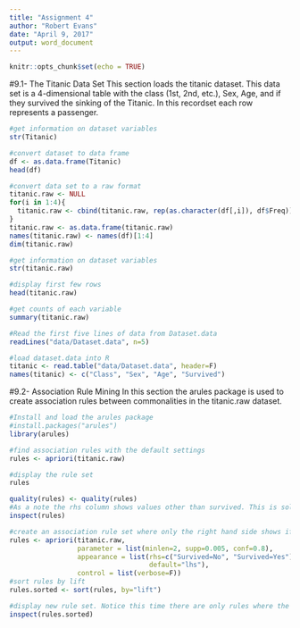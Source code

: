 ---
title: "Assignment 4"
author: "Robert Evans"
date: "April 9, 2017"
output: word_document
---

```{r setup, include=FALSE}
knitr::opts_chunk$set(echo = TRUE)
```

#9.1- The Titanic Data Set
This section loads the titanic dataset. This data set is a 4-dimensional table with the class (1st, 2nd, etc.), Sex, Age, and if they survived the sinking of the Titanic. In this recordset each row represents a passenger.
```{r}
#get information on dataset variables
str(Titanic)

#convert dataset to data frame
df <- as.data.frame(Titanic)
head(df)

#convert data set to a raw format
titanic.raw <- NULL
for(i in 1:4){
  titanic.raw <- cbind(titanic.raw, rep(as.character(df[,i]), df$Freq))
}
titanic.raw <- as.data.frame(titanic.raw)
names(titanic.raw) <- names(df)[1:4]
dim(titanic.raw)

#get information on dataset variables
str(titanic.raw)

#display first few rows
head(titanic.raw)

#get counts of each variable
summary(titanic.raw)

#Read the first five lines of data from Dataset.data
readLines("data/Dataset.data", n=5)

#load dataset.data into R
titanic <- read.table("data/Dataset.data", header=F)
names(titanic) <- c("Class", "Sex", "Age", "Survived")
```

#9.2- Association Rule Mining
In this section the arules package is used to create association rules between commonalities in the titanic.raw dataset.
```{r}
#Install and load the arules package
#install.packages("arules")
library(arules)

#find association rules with the default settings
rules <- apriori(titanic.raw)

#display the rule set
rules

quality(rules) <- quality(rules)
#As a note the rhs column shows values other than survived. This is solved in the next step
inspect(rules)

#create an association rule set where only the right hand side shows if the passenger survived. This is done through the appearance paramater. Notice the rhs is set to a list of Survived=No and Survived=Yes this will keep the results to just survived.
rules <- apriori(titanic.raw,
                 parameter = list(minlen=2, supp=0.005, conf=0.8),
                 appearance = list(rhs=c("Survived=No", "Survived=Yes"),
                                   default="lhs"),
                 control = list(verbose=F))
#sort rules by lift
rules.sorted <- sort(rules, by="lift")

#display new rule set. Notice this time there are only rules where the right hand side (RHS) is set to survived.
inspect(rules.sorted)
```


